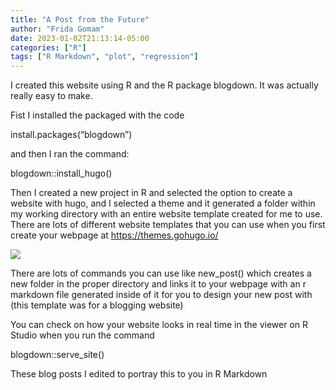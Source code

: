 ```yaml
---
title: "A Post from the Future"
author: "Frida Gomam"
date: 2023-01-02T21:13:14-05:00
categories: ["R"]
tags: ["R Markdown", "plot", "regression"]
---
```



I created this website using R and the R package blogdown. It was actually really easy to make.

Fist I installed the packaged with the code 

install.packages("blogdown")

and then I ran the command:

blogdown::install_hugo()

Then I created a new project in R and selected the option to create a website with hugo, and I selected a theme and it generated a folder within my working directory with an entire website template created for me to use. There are lots of different website templates that you can use when you first create your webpage at <https://themes.gohugo.io/>

![](Folders.png)

There are lots of commands you can use like new_post() which creates a new folder in the proper directory and links it to your webpage with an r markdown file generated inside of it for you to design your new post with (this template was for a blogging website)

You can check on how your website looks in real time in the viewer on R Studio when you run the command

blogdown::serve_site()

These blog posts I edited to portray this to you in R Markdown
